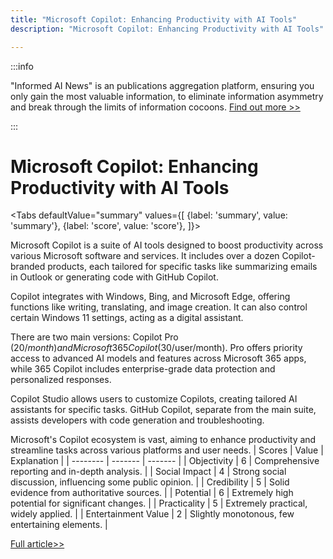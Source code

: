 ```yaml
---
title: "Microsoft Copilot: Enhancing Productivity with AI Tools"
description: "Microsoft Copilot: Enhancing Productivity with AI Tools"

---
```



:::info

"Informed AI News" is an publications aggregation platform, ensuring you only gain the most valuable information, to eliminate information asymmetry and break through the limits of information cocoons.  [Find out more >>](/)

:::

# Microsoft Copilot: Enhancing Productivity with AI Tools


<Tabs
	defaultValue="summary"
	values={[
	{label: 'summary', value: 'summary'},
	{label: 'score', value: 'score'},
]}>
<TabItem value="summary">


Microsoft Copilot is a suite of AI tools designed to boost productivity across various Microsoft software and services. It includes over a dozen Copilot-branded products, each tailored for specific tasks like summarizing emails in Outlook or generating code with GitHub Copilot.

Copilot integrates with Windows, Bing, and Microsoft Edge, offering functions like writing, translating, and image creation. It can also control certain Windows 11 settings, acting as a digital assistant.

There are two main versions: Copilot Pro ($20/month) and Microsoft 365 Copilot ($30/user/month). Pro offers priority access to advanced AI models and features across Microsoft 365 apps, while 365 Copilot includes enterprise-grade data protection and personalized responses.

Copilot Studio allows users to customize Copilots, creating tailored AI assistants for specific tasks. GitHub Copilot, separate from the main suite, assists developers with code generation and troubleshooting.

Microsoft's Copilot ecosystem is vast, aiming to enhance productivity and streamline tasks across various platforms and user needs.
</TabItem>
<TabItem value="score">
	| Scores     | Value   | Explanation |
	| -------- | ------- | ------- |
	| Objectivity  | 6    | Comprehensive reporting and in-depth analysis.    |
	| Social Impact | 4     | Strong social discussion, influencing some public opinion.    |
	| Credibility    | 5    | Solid evidence from authoritative sources.    |
	| Potential    | 6    | Extremely high potential for significant changes.    |
	| Practicality    | 5    | Extremely practical, widely applied.    |
	| Entertainment Value    | 2    | Slightly monotonous, few entertaining elements.    |
</TabItem>
</Tabs>

[Full article>>](https://techcrunch.com/2024/09/16/microsoft-copilot-everything-you-need-to-know-about-microsofts-ai/)
